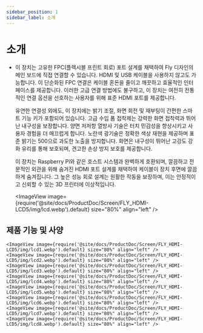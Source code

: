```yaml
---
sidebar_position: 1
sidebar_label: 소개
---
```


# 소개

* 이 장치는 고유한 FPC(플렉시블 프린트 회로) 포트 설계를 채택하여 Fly 디자인의 메인 보드에 직접 연결할 수 있습니다. HDMI 및 USB 케이블을 사용하지 않고도 가능합니다. 이 단순화된 FPC 연결은 케이블 혼돈을 줄이고 깨끗하고 효율적인 인터페이스를 제공합니다. 이러한 고급 연결 방법에도 불구하고, 이 장치는 여전히 전통적인 연결 옵션을 선호하는 사용자를 위해 표준 HDMI 포트를 제공합니다.
  
  유연한 연결성 외에도, 이 장치에는 밝기 조절, 화면 회전 및 재부팅이 간편한 스마트 기능 키가 포함되어 있습니다. 고급 수입 폼 접착제는 강력한 화면 접착력과 뛰어난 내구성을 보장합니다. 양면 저저항 열방사 기술은 터치 민감성을 향상시키고 사용자 경험을 더 매끄럽게 합니다. 노란색 광기술은 정확한 색상 재현을 제공하며 표준 밝기는 500으로 과도한 노출을 방지합니다. 화면은 내구성이 뛰어난 고강도 강화 유리를 통해 보호되며, 견고한 손상 방지 보호를 제공합니다.
  
  이 장치는 Raspberry Pi와 같은 호스트 시스템과 완벽하게 호환되며, 깔끔하고 전문적인 외관을 위해 숨겨진 HDMI 포트 설계를 채택하여 케이블이 장치 후면에 깔끔하게 숨겨집니다. 그 높은 성능 회로 설계는 원활한 작동을 보장하며, 이는 안정적이고 신뢰할 수 있는 3D 프린터에 이상적입니다.
  
    <ImageView image={require('@site/docs/ProductDoc/Screen/FLY_HDMI-LCD5/img/lcd.webp').default} size="80%" align="left" />

## 제품 기능 및 사양
    <ImageView image={require('@site/docs/ProductDoc/Screen/FLY_HDMI-LCD5/img/lcd1.webp').default} size="80%" align="left" />
    <ImageView image={require('@site/docs/ProductDoc/Screen/FLY_HDMI-LCD5/img/lcd2.webp').default} size="80%" align="left" />
    <ImageView image={require('@site/docs/ProductDoc/Screen/FLY_HDMI-LCD5/img/lcd3.webp').default} size="80%" align="left" />
    <ImageView image={require('@site/docs/ProductDoc/Screen/FLY_HDMI-LCD5/img/lcd4.webp').default} size="80%" align="left" />
    <ImageView image={require('@site/docs/ProductDoc/Screen/FLY_HDMI-LCD5/img/lcd5.webp').default} size="80%" align="left" />
    <ImageView image={require('@site/docs/ProductDoc/Screen/FLY_HDMI-LCD5/img/lcd6.webp').default} size="80%" align="left" />
    <ImageView image={require('@site/docs/ProductDoc/Screen/FLY_HDMI-LCD5/img/lcd7.webp').default} size="80%" align="left" />
    <ImageView image={require('@site/docs/ProductDoc/Screen/FLY_HDMI-LCD5/img/lcd8.webp').default} size="80%" align="left" />